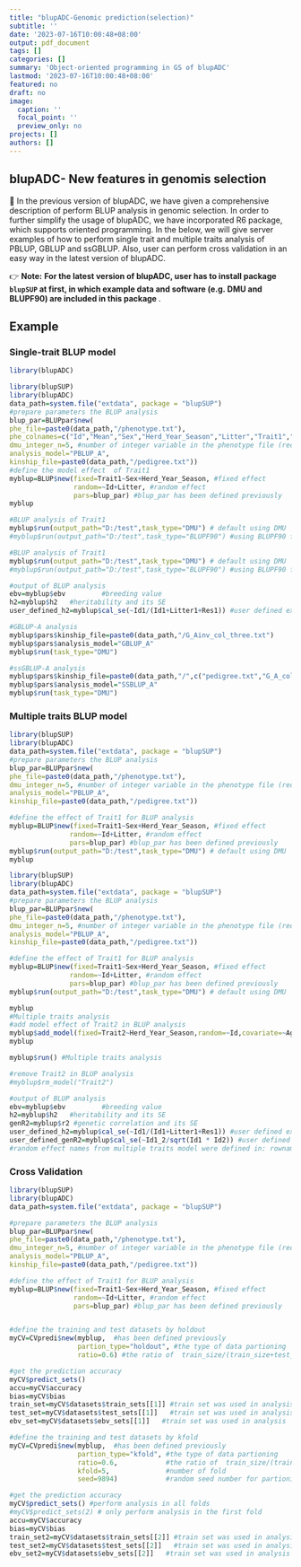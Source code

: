 ```yaml
---
title: "blupADC-Genomic prediction(selection)"
subtitle: ''
date: '2023-07-16T10:00:48+08:00'
output: pdf_document
tags: []
categories: []
summary: 'Object-oriented programming in GS of blupADC'
lastmod: '2023-07-16T10:00:48+08:00'
featured: no
draft: no
image:
  caption: ''
  focal_point: ''
  preview_only: no
projects: []
authors: []
---
```


## blupADC- New features in genomis selection

🤠 In the previous version of blupADC, we have given a comprehensive description of perform BLUP analysis in genomic selection. In order to further simplify the usage of blupADC, we have incorporated R6 package, which supports oriented programming. In the below, we will give server examples of how to perform single trait and multiple traits analysis of PBLUP, GBLUP and ssGBLUP. Also, user can perform cross validation in an easy way in the latest version of blupADC. 

👉 **Note:**  **For the latest version of blupADC, user has to install package `blupSUP` at first, in which example data and software (e.g. DMU and BLUPF90)  are included in this package  **. 

## Example

### Single-trait BLUP model
```r

library(blupADC)
```
```r
library(blupSUP)
library(blupADC)
data_path=system.file("extdata", package = "blupSUP")
#prepare parameters the BLUP analysis
blup_par=BLUPpar$new(
phe_file=paste0(data_path,"/phenotype.txt"),                                            
phe_colnames=c("Id","Mean","Sex","Herd_Year_Season","Litter","Trait1","Trait2","Age"),
dmu_integer_n=5, #number of integer variable in the phenotype file (required by DMU)
analysis_model="PBLUP_A",
kinship_file=paste0(data_path,"/pedigree.txt"))
#define the model effect  of Trait1
myblup=BLUP$new(fixed=Trait1~Sex+Herd_Year_Season, #fixed effect
                random=~Id+Litter, #random effect 
                pars=blup_par) #blup_par has been defined previously
myblup
```

```r
#BLUP analysis of Trait1
myblup$run(output_path="D:/test",task_type="DMU") # default using DMU 
#myblup$run(output_path="D:/test",task_type="BLUPF90") #using BLUPF90 for analysis 
```

```r
#BLUP analysis of Trait1
myblup$run(output_path="D:/test",task_type="DMU") # default using DMU 
#myblup$run(output_path="D:/test",task_type="BLUPF90") #using BLUPF90 for analysis 
```

```r
#output of BLUP analysis
ebv=myblup$ebv         #breeding value
h2=myblup$h2   #heritability and its SE
user_defined_h2=myblup$cal_se(~Id1/(Id1+Litter1+Res1)) #user defined expression of calculating h2 based on delta method
```

```r
#GBLUP-A analysis 
myblup$pars$kinship_file=paste0(data_path,"/G_Ainv_col_three.txt")
myblup$pars$analysis_model="GBLUP_A"
myblup$run(task_type="DMU")
```

```r
#ssGBLUP-A analysis 
myblup$pars$kinship_file=paste0(data_path,"/",c("pedigree.txt","G_A_col_three.txt"))
myblup$pars$analysis_model="SSBLUP_A"
myblup$run(task_type="DMU")
```

### Multiple traits BLUP  model

``` R
library(blupSUP)
library(blupADC)
data_path=system.file("extdata", package = "blupSUP")
#prepare parameters the BLUP analysis
blup_par=BLUPpar$new(
phe_file=paste0(data_path,"/phenotype.txt"),                                               phe_colnames=c("Id","Mean","Sex","Herd_Year_Season","Litter","Trait1","Trait2","Age"),
dmu_integer_n=5, #number of integer variable in the phenotype file (required by DMU)
analysis_model="PBLUP_A",
kinship_file=paste0(data_path,"/pedigree.txt"))

#define the effect of Trait1 for BLUP analysis
myblup=BLUP$new(fixed=Trait1~Sex+Herd_Year_Season, #fixed effect
               random=~Id+Litter, #random effect 
               pars=blup_par) #blup_par has been defined previously
myblup$run(output_path="D:/test",task_type="DMU") # default using DMU 
myblup
```
``` r
library(blupSUP)
library(blupADC)
data_path=system.file("extdata", package = "blupSUP")
#prepare parameters the BLUP analysis
blup_par=BLUPpar$new(
phe_file=paste0(data_path,"/phenotype.txt"),                                               phe_colnames=c("Id","Mean","Sex","Herd_Year_Season","Litter","Trait1","Trait2","Age"),
dmu_integer_n=5, #number of integer variable in the phenotype file (required by DMU)
analysis_model="PBLUP_A",
kinship_file=paste0(data_path,"/pedigree.txt"))

#define the effect of Trait1 for BLUP analysis
myblup=BLUP$new(fixed=Trait1~Sex+Herd_Year_Season, #fixed effect
               random=~Id+Litter, #random effect 
               pars=blup_par) #blup_par has been defined previously
myblup$run(output_path="D:/test",task_type="DMU") # default using DMU 
```

``` r
myblup
#Multiple traits analysis
#add model effect of Trait2 in BLUP analysis
myblup$add_model(fixed=Trait2~Herd_Year_Season,random=~Id,covariate=~Age)
myblup
```
``` R
myblup$run() #Multiple traits analysis                 

#remove Trait2 in BLUP analysis 
#myblup$rm_model("Trait2") 

#output of BLUP analysis
ebv=myblup$ebv         #breeding value
h2=myblup$h2   #heritability and its SE
genR2=myblup$r2 #genetic correlation and its SE 
user_defined_h2=myblup$cal_se(~Id1/(Id1+Litter1+Res1)) #user defined expression of calculating h2 based on delta method
user_defined_genR2=myblup$cal_se(~Id1_2/sqrt(Id1 * Id2)) #user defined expression of calculating genR2 based on delta method
#random effect names from multiple traits model were defined in: rownames(myblup$vars_se$vars_mat)         
```

### Cross Validation

``` R
library(blupSUP)
library(blupADC)
data_path=system.file("extdata", package = "blupSUP")

#prepare parameters the BLUP analysis
blup_par=BLUPpar$new(
phe_file=paste0(data_path,"/phenotype.txt"),                                               phe_colnames=c("Id","Mean","Sex","Herd_Year_Season","Litter","Trait1","Trait2","Age"),
dmu_integer_n=5, #number of integer variable in the phenotype file (required by DMU)
analysis_model="PBLUP_A",
kinship_file=paste0(data_path,"/pedigree.txt"))

#define the effect of Trait1 for BLUP analysis
myblup=BLUP$new(fixed=Trait1~Sex+Herd_Year_Season, #fixed effect
                random=~Id+Litter, #random effect 
                pars=blup_par) #blup_par has been defined previously


#define the training and test datasets by holdout 
myCV=CVpredi$new(myblup,  #has been defined previously 
                 partion_type="holdout", #the type of data partioning
                 ratio=0.6) #the ratio of  train_size/(train_size+test_size)

#get the prediction accuracy 
myCV$predict_sets()
accu=myCV$accuracy
bias=myCV$bias
train_set=myCV$datasets$train_sets[[1]] #train set was used in analysis
test_set=myCV$datasets$test_sets[[1]]   #train set was used in analysis 
ebv_set=myCV$datasets$ebv_sets[[1]]   #train set was used in analysis 

#define the training and test datasets by kfold 
myCV=CVpredi$new(myblup,  #has been defined previously 
                 partion_type="kfold", #the type of data partioning
                 ratio=0.6,            #the ratio of  train_size/(train_size+test_size)
                 kfold=5,              #number of fold  
                 seed=9894)            #random seed number for partioning data,default is 9894     

#get the prediction accuracy 
myCV$predict_sets() #perform analysis in all folds 
#myCV$predict_sets(2) # only perform analysis in the first fold 
accu=myCV$accuracy
bias=myCV$bias
train_set2=myCV$datasets$train_sets[[2]] #train set was used in analysis of fold2
test_set2=myCV$datasets$test_sets[[2]]   #train set was used in analysis  of fold2
ebv_set2=myCV$datasets$ebv_sets[[2]]   #train set was used in analysis  of fold2
```

